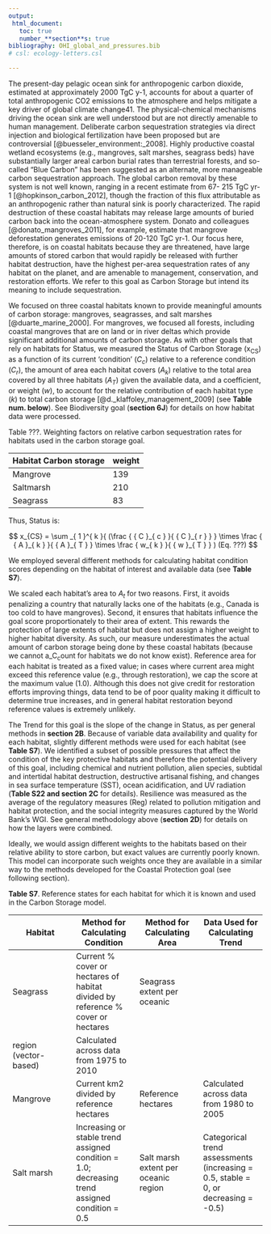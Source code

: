 ```yaml
---
output:
 html_document:
   toc: true
   number_**section**s: true
bibliography: OHI_global_and_pressures.bib
# csl: ecology-letters.csl

---
```


<!-- Hi Casey, please look over this description and edit as needed. I highlighted "Table", "sections" etc to fill in later as they are likely to be changed from the 2012 and 2015 papers. The CS section is a combination of 2012 and 2015 papers I had access to.   -->


The present-day pelagic ocean sink for anthropogenic carbon dioxide, estimated at approximately 2000 TgC y-1, accounts for about a quarter of total anthropogenic CO2 emissions to the atmosphere and helps mitigate a key driver of global climate change41. The physical-chemical mechanisms driving the ocean sink are well understood but are not directly amenable to human management. Deliberate carbon sequestration strategies via direct injection and biological fertilization have been proposed but are controversial [@buesseler_environment:_2008]. Highly productive coastal wetland ecosystems (e.g., mangroves, salt marshes, seagrass beds) have substantially larger areal carbon burial rates than terrestrial forests, and so-called "Blue Carbon" has been suggested as an alternate, more manageable carbon sequestration approach. The global carbon removal by these system is not well known, ranging in a recent estimate from 67- 215 TgC yr-1 [@hopkinson_carbon_2012], though the fraction of this flux attributable as an anthropogenic rather than natural sink is poorly characterized. The rapid destruction of these coastal habitats may release large amounts of buried carbon back into the ocean-atmosphere system. Donato and colleagues [@donato_mangroves_2011], for example, estimate that mangrove deforestation generates emissions of 20-120 TgC yr-1. Our focus here, therefore, is on coastal habitats because they are threatened, have large amounts of stored carbon that would rapidly be released with further habitat destruction, have the highest per-area sequestration rates of any habitat on the planet, and are amenable to management, conservation, and restoration efforts. We refer to this goal as Carbon Storage but intend its meaning to include sequestration.

We focused on three coastal habitats known to provide meaningful amounts of carbon storage: mangroves, seagrasses, and salt marshes [@duarte_marine_2000]. For mangroves, we focused all forests, including coastal mangroves that are on land or in river deltas which provide significant additional amounts of carbon storage. As with other goals that rely on habitats for Status, we measured the Status of Carbon Storage (x<sub>CS</sub>) as a function of its current ‘condition’ (_C<sub>c</sub>_) relative to a reference condition (_C<sub>r</sub>_), the amount of area each habitat covers (_A<sub>k</sub>_) relative to the total area covered by all three habitats (_A<sub>T</sub>_) given the available data, and a coefficient, or weight (_w_), to account for the relative contribution of each habitat type (_k_) to total carbon storage [@d._klaffoley_management_2009] (see **Table num. below**). See Biodiversity goal (**section 6J**) for details on how habitat data were processed.

Table ???. Weighting factors on relative carbon sequestration rates for habitats used in the carbon storage goal.

|Habitat Carbon storage| weight|
|---|---|
|Mangrove | 139|
|Saltmarsh| 210|
|Seagrass| 83|


Thus, Status is:

$$
x_{CS} = \sum _{ 1 }^{ k }{ (\frac { { C }_{ c } }{ { C }_{ r } }  } \times \frac { { A }_{ k } }{ { A }_{ T } } \times \frac { w_{ k } }{ { w }_{ T } } ) (Eq. ???)
$$

We employed several different methods for calculating habitat condition scores depending on the habitat of interest and available data (see **Table S7**).

We scaled each habitat’s area to _A<sub>t</sub>_ for two reasons. First, it avoids penalizing a country that naturally lacks one of the habitats (e.g., Canada is too cold to have mangroves). Second, it ensures that habitats influence the goal score proportionately to their area of extent. This rewards the protection of large extents of habitat but does not assign a higher weight to higher habitat diversity. As such, our measure underestimates the actual amount of carbon storage being done by these coastal habitats (because we cannot a_C<sub>c</sub>ount for habitats we do not know exist). Reference area for each habitat is treated as a fixed value; in cases where current area might exceed this reference value (e.g., through restoration), we cap the score at the maximum value (1.0). Although this does not give credit for restoration efforts improving things, data tend to be of poor quality making it difficult to determine true increases, and in general habitat restoration beyond reference values is extremely unlikely.

The Trend for this goal is the slope of the change in Status, as per general methods in **section 2B**. Because of variable data availability and quality for each habitat, slightly different methods were used for each habitat (see **Table S7**). We identified a subset of possible pressures that affect the condition of the key protective habitats and therefore the potential delivery of this goal, including chemical and nutrient pollution, alien species, subtidal and intertidal habitat destruction, destructive artisanal fishing, and changes in sea surface temperature (SST), ocean acidification, and UV radiation (**Table S22 and section 2C** for details). Resilience was measured as the average of the regulatory measures (Reg) related to pollution mitigation and habitat protection, and the social integrity measures captured by the World Bank’s WGI. See general methodology above (**section 2D**) for details on how the layers were combined.

Ideally, we would assign different weights to the habitats based on their relative ability to store carbon, but exact values are currently poorly known. This model can incorporate such weights once they are available in a similar way to the methods developed for the Coastal Protection goal (see following section).


**Table S7**. Reference states for each habitat for which it is known and used in the Carbon Storage model.

|Habitat| Method for Calculating Condition | Method for Calculating Area | Data Used for Calculating Trend |
|---|---|---|---|
|Seagrass| Current % cover or hectares of habitat divided by reference % cover or hectares | Seagrass extent per oceanic
region (vector-based) | Calculated across data from 1975 to 2010|
|Mangrove| Current km2 divided by reference hectares| Reference hectares | Calculated across data from 1980 to 2005|
|Salt marsh| Increasing or stable trend assigned condition = 1.0; decreasing trend assigned condition = 0.5 | Salt marsh extent per oceanic region |Categorical trend assessments (increasing = 0.5, stable = 0, or decreasing = -0.5)|

